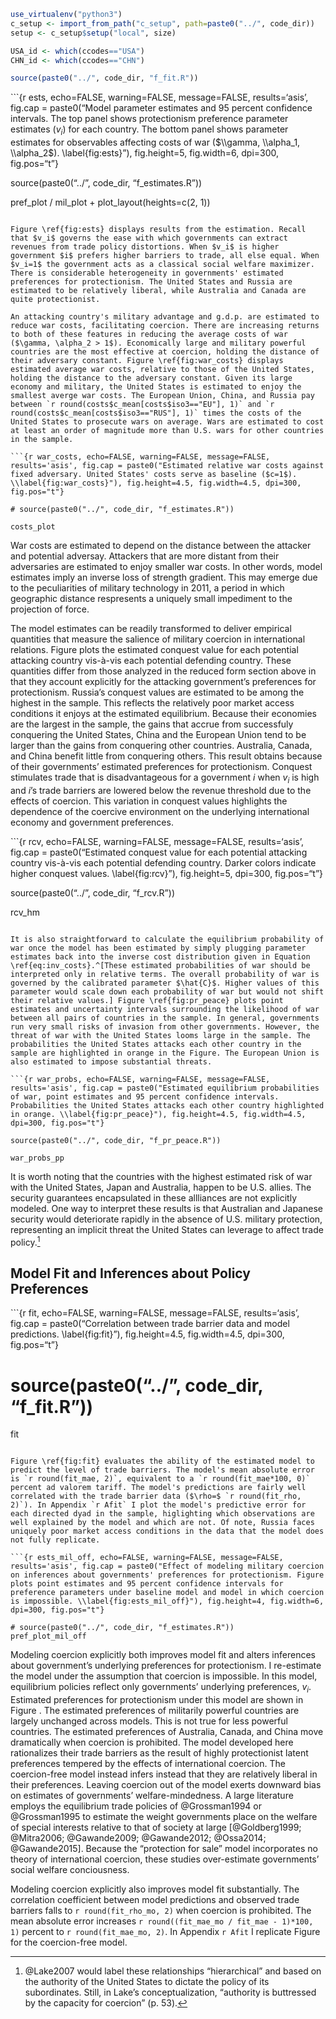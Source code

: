 ```r

use_virtualenv("python3")
c_setup <- import_from_path("c_setup", path=paste0("../", code_dir))
setup <- c_setup$setup("local", size)

USA_id <- which(ccodes=="USA")
CHN_id <- which(ccodes=="CHN")

source(paste0("../", code_dir, "f_fit.R"))

```

```{r ests, echo=FALSE, warning=FALSE, message=FALSE, results='asis', fig.cap = paste0("Model parameter estimates and 95 percent confidence intervals. The top panel shows protectionism preference parameter estimates ($v_i$) for each country. The bottom panel shows parameter estimates for observables affecting costs of war ($\\gamma, \\alpha_1, \\alpha_2$). \\label{fig:ests}"), fig.height=5, fig.width=6, dpi=300, fig.pos="t"}

source(paste0("../", code_dir, "f_estimates.R"))

pref_plot / mil_plot + plot_layout(heights=c(2, 1))

```

Figure \ref{fig:ests} displays results from the estimation. Recall that $v_i$ governs the ease with which governments can extract revenues from trade policy distortions. When $v_i$ is higher government $i$ prefers higher barriers to trade, all else equal. When $v_i=1$ the government acts as a classical social welfare maximizer. There is considerable heterogeneity in governments' estimated preferences for protectionism. The United States and Russia are estimated to be relatively liberal, while Australia and Canada are quite protectionist. 

An attacking country's military advantage and g.d.p. are estimated to reduce war costs, facilitating coercion. There are increasing returns to both of these features in reducing the average costs of war ($\gamma, \alpha_2 > 1$). Economically large and military powerful countries are the most effective at coercion, holding the distance of their adversary constant. Figure \ref{fig:war_costs} displays estimated average war costs, relative to those of the United States, holding the distance to the adversary constant. Given its large economy and military, the United States is estimated to enjoy the smallest averge war costs. The European Union, China, and Russia pay between `r round(costs$c_mean[costs$iso3=="EU"], 1)` and `r round(costs$c_mean[costs$iso3=="RUS"], 1)` times the costs of the United States to prosecute wars on average. Wars are estimated to cost at least an order of magnitude more than U.S. wars for other countries in the sample.

```{r war_costs, echo=FALSE, warning=FALSE, message=FALSE, results='asis', fig.cap = paste0("Estimated relative war costs against fixed adversary. United States' costs serve as baseline ($c=1$). \\label{fig:war_costs}"), fig.height=4.5, fig.width=4.5, dpi=300, fig.pos="t"}

# source(paste0("../", code_dir, "f_estimates.R"))

costs_plot

```

War costs are estimated to depend on the distance between the attacker and potential adversay. Attackers that are more distant from their adversaries are estimated to enjoy smaller war costs. In other words, model estimates imply an inverse loss of strength gradient. This may emerge due to the peculiarities of military technology in 2011, a period in which geographic distance respresents a uniquely small impediment to the projection of force.

The model estimates can be readily transformed to deliver empirical quantities that measure the salience of military coercion in international relations. Figure \ref{fig:rcv} plots the estimated conquest value for each potential attacking country vis-à-vis each potential defending country. These quantities differ from those analyzed in the reduced form section above in that they account explicitly for the attacking government's preferences for protectionism. Russia's conquest values are estimated to be among the highest in the sample. This reflects the relatively poor market access conditions it enjoys at the estimated equilibrium. Because their economies are the largest in the sample, the gains that accrue from successfuly conquering the United States, China and the European Union tend to be larger than the gains from conquering other countries. Australia, Canada, and China benefit little from conquering others. This result obtains because of their governments' estimated preferences for protectionism. Conquest stimulates trade that is disadvantageous for a government $i$ when $v_i$ is high and $i$'s trade barriers are lowered below the revenue threshold due to the effects of coercion. This variation in conquest values highlights the dependence of the coercive environment on the underlying international economy and government preferences.

```{r rcv, echo=FALSE, warning=FALSE, message=FALSE, results='asis', fig.cap = paste0("Estimated conquest value for each potential attacking country vis-à-vis each potential defending country. Darker colors indicate higher conquest values. \\label{fig:rcv}"), fig.height=5, dpi=300, fig.pos="t"}

source(paste0("../", code_dir, "f_rcv.R"))

rcv_hm

```

It is also straightforward to calculate the equilibrium probability of war once the model has been estimated by simply plugging parameter estimates back into the inverse cost distribution given in Equation \ref{eq:inv_costs}.^[These estimated probabilities of war should be interpreted only in relative terms. The overall probability of war is governed by the calibrated parameter $\hat{C}$. Higher values of this parameter would scale down each probability of war but would not shift their relative values.] Figure \ref{fig:pr_peace} plots point estimates and uncertainty intervals surrounding the likelihood of war between all pairs of countries in the sample. In general, governments run very small risks of invasion from other governments. However, the threat of war with the United States looms large in the sample. The probabilities the United States attacks each other country in the sample are highlighted in orange in the Figure. The European Union is also estimated to impose substantial threats.

```{r war_probs, echo=FALSE, warning=FALSE, message=FALSE, results='asis', fig.cap = paste0("Estimated equilibrium probabilities of war, point estimates and 95 percent confidence intervals. Probabilities the United States attacks each other country highlighted in orange. \\label{fig:pr_peace}"), fig.height=4.5, fig.width=4.5, dpi=300, fig.pos="t"}

source(paste0("../", code_dir, "f_pr_peace.R"))

war_probs_pp

```

It is worth noting that the countries with the highest estimated risk of war with the United States, Japan and Australia, happen to be U.S. allies. The security guarantees encapsulated in these allliances are not explicitly modeled. One way to interpret these results is that Australian and Japanese security would deteriorate rapidly in the absence of U.S. military protection, representing an implicit threat the United States can leverage to affect trade policy.^[@Lake2007 would label these relationships "hierarchical" and based on the authority of the United States to dictate the policy of its subordinates. Still, in Lake's conceptualization, "authority is buttressed by the capacity for coercion" (p. 53).]

## Model Fit and Inferences about Policy Preferences

```{r fit, echo=FALSE, warning=FALSE, message=FALSE, results='asis', fig.cap = paste0("Correlation between trade barrier data and model predictions. \\label{fig:fit}"), fig.height=4.5, fig.width=4.5, dpi=300, fig.pos="t"}

# source(paste0("../", code_dir, "f_fit.R"))
fit

```

Figure \ref{fig:fit} evaluates the ability of the estimated model to predict the level of trade barriers. The model's mean absolute error is `r round(fit_mae, 2)`, equivalent to a `r round(fit_mae*100, 0)` percent ad valorem tariff. The model's predictions are fairly well correlated with the trade barrier data ($\rho=$ `r round(fit_rho, 2)`). In Appendix `r Afit` I plot the model's predictive error for each directed dyad in the sample, higlighting which observations are well explained by the model and which are not. Of note, Russia faces uniquely poor market access conditions in the data that the model does not fully replicate.

```{r ests_mil_off, echo=FALSE, warning=FALSE, message=FALSE, results='asis', fig.cap = paste0("Effect of modeling military coercion on inferences about governments' preferences for protectionism. Figure plots point estimates and 95 percent confidence intervals for preference parameters under baseline model and model in which coercion is impossible. \\label{fig:ests_mil_off}"), fig.height=4, fig.width=6, dpi=300, fig.pos="t"}

# source(paste0("../", code_dir, "f_estimates.R"))
pref_plot_mil_off

```

Modeling coercion explicitly both improves model fit and alters inferences about government's underlying preferences for protectionism. I re-estimate the model under the assumption that coercion is impossible. In this model, equilibrium policies reflect only governments' underlying preferences, $v_i$. Estimated preferences for protectionism under this model are shown in Figure \ref{fig:ests_mil_off}. The estimated preferences of militarily powerful countries are largely unchanged across models. This is not true for less powerful countries. The estimated preferences of Australia, Canada, and China move dramatically when coercion is prohibited. The model developed here rationalizes their trade barriers as the result of highly protectionist latent preferences tempered by the effects of international coercion. The coercion-free model instead infers instead that they are relatively liberal in their preferences. Leaving coercion out of the model exerts downward bias on estimates of governments' welfare-mindedness. A large literature employs the equilibrium trade policies of @Grossman1994 or @Grossman1995 to estimate the weight governments place on the welfare of special interests relative to that of society at large [@Goldberg1999; @Mitra2006; @Gawande2009; @Gawande2012; @Ossa2014; @Gawande2015]. Because the "protection for sale" model incorporates no theory of international coercion, these studies over-estimate governments' social welfare conciousness. 

Modeling coercion explicitly also improves model fit substantially. The correlation coefficient between model predictions and observed trade barriers falls to `r round(fit_rho_mo, 2)` when coercion is prohibited. The mean absolute error increases `r round((fit_mae_mo / fit_mae - 1)*100, 1)` percent to `r round(fit_mae_mo, 2)`. In Appendix `r Afit` I replicate Figure \ref{fig:fit} for the coercion-free model. 

